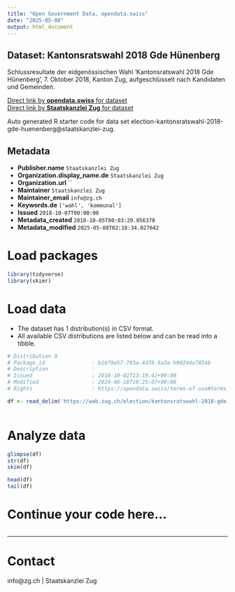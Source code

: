 ```yaml
---
title: "Open Government Data, opendata.swiss"
date: "2025-05-08"
output: html_document
---
```


## Dataset: Kantonsratswahl 2018 Gde Hünenberg

Schlussresultate der eidgenössischen Wahl 'Kantonsratswahl 2018 Gde Hünenberg', 7. Oktober 2018, Kanton Zug, aufgeschlüsselt nach Kandidaten und Gemeinden.

[Direct link by **opendata.swiss** for dataset](https://opendata.swiss/de/dataset/kantonsratswahl-2018-gde-hunenberg)<br>
[Direct link by **Staatskanzlei Zug** for dataset](https://wab.zug.ch/election/kantonsratswahl-2018-gde-huenenberg/data)

Auto generated R starter code for data set election-kantonsratswahl-2018-gde-huenenberg@staatskanzlei-zug.

## Metadata

- **Publisher.name** `Staatskanzlei Zug`
- **Organization.display_name.de** `Staatskanzlei Zug`
- **Organization.url** ``
- **Maintainer** `Staatskanzlei Zug`
- **Maintainer_email** `info@zg.ch`
- **Keywords.de** `['wahl', 'kommunal']`
- **Issued** `2018-10-07T00:00:00`
- **Metadata_created** `2018-10-05T00:03:29.056370`
- **Metadata_modified** `2025-05-08T02:18:34.027642`


# Load packages

```r

library(tidyverse)
library(skimr)

```

# Load data

-   The dataset has 1 distribution(s) in CSV format.
-   All available CSV distributions are listed below and can be read into a tibble.

```r

# Distribution 0
# Package_id               : b16f9e57-793a-4d78-9a3a-b90244a7854b
# Description              : 
# Issued                   : 2018-10-02T13:19:42+00:00
# Modified                 : 2024-06-18T10:25:07+00:00
# Rights                   : https://opendata.swiss/terms-of-use#terms_by

df <- read_delim('https://wab.zug.ch/election/kantonsratswahl-2018-gde-huenenberg/data-csv')



```

# Analyze data

```r

glimpse(df)
str(df)
skim(df)

head(df)
tail(df)

```

# Continue your code here...

```r

```

------------------------------------------------------------------------

# Contact

info@zg.ch | Staatskanzlei Zug
